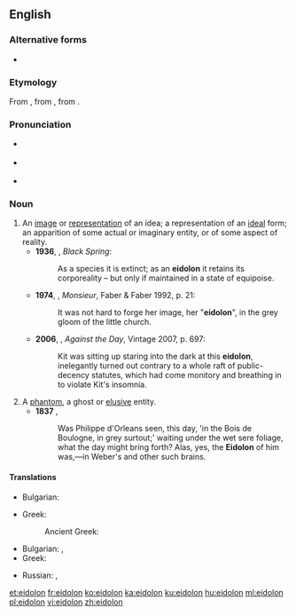 {{also|eidôlon}}
==English==
{{was wotd|2007|February|22}}

===Alternative forms===
* {{l|en|eidôlon}}

===Etymology===
From {{etyl|grc|en}} {{m|grc|εἴδωλον||figure, representation}}, from {{m|grc|εἶδος||sight}}, from {{m|grc|εἴδω||I see}}.

===Pronunciation===
* {{a|UK}} {{IPA|/ʌɪˈdəʊlən/|lang=en}}
* {{a|US}} {{IPA|/aɪˈdoʊlɑn/|lang=en}}
* {{audio|en-us-eidolon.ogg|Audio (US)|lang=en}}

===Noun===
{{en-noun|eidola|eidolons}}

# An [[image]] or [[representation]] of an idea; a representation of an [[ideal]] form; an apparition of some actual or imaginary entity, or of some aspect of reality.
#* '''1936''', {{w|Henry Miller}}, ''Black Spring'':
#*: As a species it is extinct; as an '''eidolon''' it retains its corporeality – but only if maintained in a state of equipoise.
#* '''1974''', {{w|Lawrence Durrell}}, ''Monsieur'', Faber & Faber 1992, p. 21:
#*: It was not hard to forge her image, her "'''eidolon'''", in the grey gloom of the little church.
#* '''2006''', {{w|Thomas Pynchon}}, ''Against the Day'', Vintage 2007, p. 697:
#*: Kit was sitting up staring into the dark at this '''eidolon''', inelegantly turned out contrary to a whole raft of public-decency statutes, which had come monitory and breathing in to violate Kit's insomnia.
# A [[phantom]], a ghost or [[elusive]] entity.
#* '''1837''' {{w|Thomas Carlyle}}, ''{{w|The French Revolution: A History}}''
#*: Was Philippe d'Orleans seen, this day, 'in the Bois de Boulogne, in grey surtout;' waiting under the wet sere foliage, what the day might bring forth? Alas, yes, the '''Eidolon''' of him was,—in Weber's and other such brains.
====Translations====
{{trans-top|a representation of an ideal form}}
* Bulgarian: {{t|bg|идеализиран образ|m}}
{{trans-mid}}
* Greek: {{t+|el|είδωλο|n}}
*: Ancient Greek: {{t|grc|εἴδωλον|n}}
{{trans-bottom}}

{{trans-top|a ghost or elusive entity}}
* Bulgarian: {{t+|bg|призрак|m}}, {{t+|bg|привидение|n}}
* Greek: {{t+|el|είδωλο|n}}
{{trans-mid}}
* Russian: {{t+|ru|при́зрак}}, {{t+|ru|привиде́ние}}
{{trans-bottom}}

[[et:eidolon]]
[[fr:eidolon]]
[[ko:eidolon]]
[[ka:eidolon]]
[[ku:eidolon]]
[[hu:eidolon]]
[[ml:eidolon]]
[[pl:eidolon]]
[[vi:eidolon]]
[[zh:eidolon]]